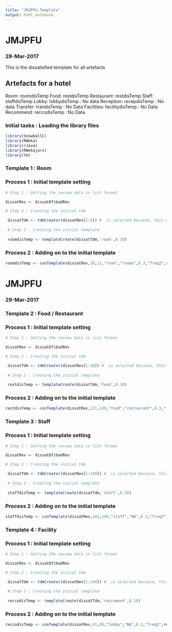 ```yaml
---
title: "JMJPFU-Template"
output: html_notebook
---
```


# JMJPFU
### 28-Mar-2017

This is the dissatisfied template for all artefacts

## Artefacts for a hotel

Room: roomdisTemp
Food: restdisTemp
Restaurant: restdisTemp
Staff: staffdisTemp
Lobby: lobbydisTemp : No data
Reception: recepdisTemp : No data
Transfer: trandisTemp : No Data
Facilities: facilitydisTemp : No Data
Recommend: reccodisTemp : No Data

### Initial tasks : Loading the library files

```r
library(SnowballC)
library(RWeka)
library(rJava)
library(RWekajars)
library(tm)

```


### Template 1 : Room

### Process 1 : Initial template setting

```r

# Step 1 : Getting the review data in list format

dissatRev <- dissatDf$badRev

# Step 2 : Creating the initial tdm

 dissatTdm <- tdmCreator(dissatRev[1:6]) #  is selected because, this was the first list which had some words associated with staff
 
 # Step 3 : Creating the initial template
 
 roomdisTemp <- templateCreate(dissatTdm,'room',0.30)


```

### Process 2 : Adding on to the initial template


```r

roomdisTemp <- conTemplate(dissatRev,10,11,"room","rooms",0.3,"freq2",roomdisTemp)


```

# JMJPFU
### 29-Mar-2017 

### Template 2 : Food / Restaurant

### Process 1 : Initial template setting

```r

# Step 1 : Getting the review data in list format

dissatRev <- dissatDf$badRev

# Step 2 : Creating the initial tdm

 dissatTdm <- tdmCreator(dissatRev[1:20]) #  is selected because, this was the first list which had some words associated with staff
 
 # Step 3 : Creating the initial template
 
 restdisTemp <- templateCreate(dissatTdm,'food',0.30)


```

### Process 2 : Adding on to the initial template


```r

restdisTemp <- conTemplate(dissatRev,121,149,"food","restaurant",0.3,"freq6",restdisTemp)


```


### Template 3 : Staff

### Process 1 : Initial template setting

```r

# Step 1 : Getting the review data in list format

dissatRev <- dissatDf$badRev

# Step 2 : Creating the initial tdm

 dissatTdm <- tdmCreator(dissatRev[1:149]) #  is selected because, this was the first list which had some words associated with staff
 
 # Step 3 : Creating the initial template
 
 staffdisTemp <- templateCreate(dissatTdm,'staff',0.30)


```

### Process 2 : Adding on to the initial template


```r

staffdisTemp <- conTemplate(dissatRev,101,149,"staff","NA",0.3,"freq3",staffdisTemp)


```


### Template 4 : Facility

### Process 1 : Initial template setting

```r

# Step 1 : Getting the review data in list format

dissatRev <- dissatDf$badRev

# Step 2 : Creating the initial tdm

 dissatTdm <- tdmCreator(dissatRev[1:149]) #  is selected because, this was the first list which had some words associated with staff
 
 # Step 3 : Creating the initial template
 
 reccodisTemp <- templateCreate(dissatTdm,'reccomend',0.10)


```

### Process 2 : Adding on to the initial template


```r

reccodisTemp <- conTemplate(dissatRev,41,80,"lobby","NA",0.3,"freq3",reccodisTemp)


```

